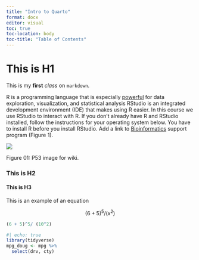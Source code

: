```yaml
---
title: "Intro to Quarto"
format: docx
editor: visual
toc: true
toc-location: body
toc-title: "Table of Contents"
---
```


# This is H1

This is my **first** *class* on `markdown`.

R is a programming language that is especially [powerful](https://www.nihlibrary.nih.gov/services/bioinformatics-support) for data exploration, visualization, and statistical analysis RStudio is an integrated development environment (IDE) that makes using R easier. In this course we use RStudio to interact with R. If you don't already have R and RStudio installed, follow the instructions for your operating system below. You have to install R before you install RStudio. Add a link to [Bioinformatics](https://www.nihlibrary.nih.gov/services/bioinformatics-support) support program (Figure 1).

![](images/P53.png)

Figure 01: P53 image for wiki.

### This is H2

#### This is H3

This is an example of an equation

$$
(6 + 5)^5/ (x^2)
$$

```r
(6 + 5)^5/ (10^2)
```

```r
#| echo: true
library(tidyverse)
mpg_doug <- mpg %>% 
  select(drv, cty)
```
